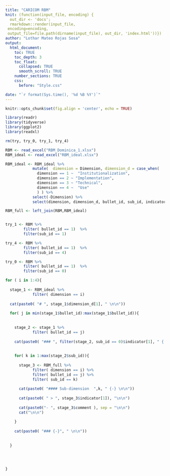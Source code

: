 ```yaml
---
title: "CARICOM RBM"
knit: (function(input_file, encoding) {
  out_dir <- 'docs';
  rmarkdown::render(input_file,
 encoding=encoding,
 output_file=file.path(dirname(input_file), out_dir, 'index.html'))})
author: "Lothar Mateo Rojas Sosa"
output: 
  html_document:
    toc: TRUE
    toc_depth: 3
    toc_float: 
      collapsed: TRUE
      smooth_scroll: TRUE
    number_sections: TRUE
    css: 
      before: "Style.css"

date: "`r format(Sys.time(), '%d %B %Y')`"
---
```



```r
knitr::opts_chunk$set(fig.align = 'center', echo = TRUE)

```

```r
library(readr)
library(tidyverse)
library(ggplot2)
library(readxl)

rm(try, try_0, try_1, try_4)

RBM <- read_excel("RBM_Dominica_1.xlsx")
RBM_ideal <- read_excel("RBM_ideal.xlsx")

RBM_ideal <- RBM_ideal %>%  
            mutate(  dimension = Dimension, dimension_d = case_when(  
              dimension == 1 ~  "Institutionalization",
              dimension == 2 ~ "Implementation",
              dimension == 3 ~ "Technical",
              dimension == 4 ~  "Use"
              ) ) %>% 
            select(-Dimension) %>% 
            select(dimension, dimension_d, bullet_id, sub_id, indicator)

RBM_full <- left_join(RBM,RBM_ideal)


try_1 <- RBM %>% 
        filter( bullet_id == 1)  %>% 
        filter(sub_id == 1)

try_4 <- RBM %>% 
        filter( bullet_id == 1)  %>% 
        filter(sub_id == 4)

try_0 <- RBM %>% 
        filter( bullet_id == 1)  %>% 
        filter(sub_id == 0)

```


```r

for ( i in 1:4){
  
  stage_1 <- RBM_ideal %>% 
            filter( dimension == i)
  
  cat(paste0( "# ", stage_1$dimension_d[1], " \n\n"))
  
  for( j in min(stage_1$bullet_id):max(stage_1$bullet_id)){
    
    
    stage_2 <- stage_1 %>% 
            filter( bullet_id == j)
    
    cat(paste0( "### ", filter(stage_2, sub_id == 0)$indicator[1], " {.tabset .tabset-pills} \n\n"))
    
    
    for( k in 1:max(stage_2$sub_id)){
      
      stage_3 <- RBM_full %>% 
            filter( dimension == i) %>% 
            filter( bullet_id == j) %>% 
            filter( sub_id == k)
      
      cat(paste0( "#### Sub-dimension  ",k, " {-} \n\n"))
      
      cat(paste0( " > ", stage_3$indicator[1]), "\n\n")
      
      cat(paste0("- ", stage_3$comment ), sep = "\n\n")
      cat("\n\n")
      
    }
    
    cat(paste0( "### {-}", " \n\n"))
    
    
  }
  
  
  
  
}


```



